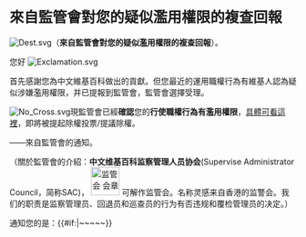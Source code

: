 == <big>'''來自監管會對您的疑似濫用權限的複查回報'''</big> ==

[[File:Dest.svg]]（'''來自監管會對您的疑似濫用權限的複查回報'''）。

您好  '''{{PAGENAME}}'''  [[File:Exclamation.svg]]

首先感謝您為中文維基百科做出的貢獻。但您最近的運用職權行為有維基人認為疑似涉嫌濫用權限，并已提報到監管會，監管會選擇受理。

[[File:No Cross.svg]]現監管會已經'''確認'''您的'''行使職權行為有濫用權限'''，[[维基百科:监管会/投诉管理人员|具體可看這裡]]，即將被提起除權投票/提議除權。

——來自監管會的通知。

（關於監管會的介紹：'''中文维基百科监察管理人员协会'''(Supervise Administrator Council，简称SAC)，  [[File:SAC.png|50px|监管会 会章]] 可解作监管会。名称灵感来自香港的监警会。我们的职责是监察管理员、回退员和巡查员的行为有否违规和覆检管理员的决定。）

通知您的是：{{{sign|~~<includeonly></includeonly>~~}}}{{#if:{{{sign|}}}|~<includeonly></includeonly>~~<includeonly></includeonly>~~}}</div>

</div>

<noinclude>{{doc}}</noinclude>